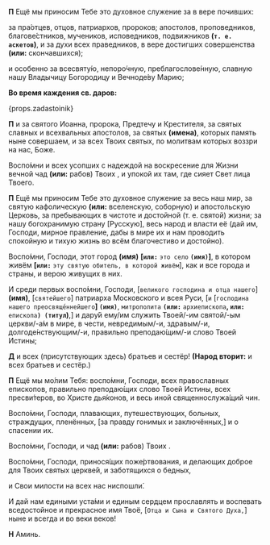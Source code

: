 
**П** Ещё мы приносим Тебе это духовное служение за в вере почивших:

за пра́отцев, отцов, патриархов, пророков; апостолов, проповедников, благове́стников, мучеников, исповедников, подвижников **(`т. е. аскетов`)**, и за духи всех праведников, в вере достигших совершенства **(или:** скончавшихся<R>)</R>;

и особенно за всесвяту́ю, непоро́чную, преблагослове́нную, славную нашу Владычицу Богородицу и Вечноде́ву Марию;

**Во время каждения св. даров:**

{props.zadastoinik}

**П** и за святого Иоанна, пророка, Предтечу и Крестителя, за святых славных и всехвальных апостолов, за святых **(имена)**, которых память ныне совершаем, и за всех Твоих святых, по молитвам которых воззри на нас, Боже.

Воспо́мни и всех усопших с надеждой на воскресение для Жизни вечной чад **(или:** рабов<R>)</R> Твоих <NamesEditorInput type="Об упокоении" />, и упокой их там, где сияет Свет лица Твоего.

**П** Ещё мы приносим Тебе это духовное служение за весь наш мир, за святую кафолическую **(или:** вселенскую, соборную<R>)</R> и апостольскую Церковь, за пребывающих в чистоте и достойной (т. е. святой) жизни; за нашу богохранимую страну <R>[</R>Русскую<R>]</R>, весь народ и власти её (дай им, Господи, мирное правление, дабы в мире их и нам проводить спокойную и тихую жизнь во всём благочестиво и достойно).

Воспо́мни, Господи, этот город **(имя)** **[`или:`** `это село` **`(имя)`]**, в котором живём **[`или:`** `эту святую обитель, в которой живём`<R>]</R>, как и все города и страны, и верою живущих в них.

И среди первых воспо́мни, Господи, <R>[</R>`великого господина и отца нашего`<R>]</R> **(имя)**, <R>[</R>`святейшего`<R>]</R> патриарха Московского и всея Руси, <R>[</R>`и` <R>[</R>`господина нашего преосвяще́ннейшего`**] `(имя)`**, `митрополита` **`(или:`** `архиепископа`**, `или:`** `епископа`**`) (титул`)**,<R>]</R> и дару́й ему/им служить Твоей/-им святой/-ым церкви/-а́м в мире, в чести, невредимым/-и, здравым/-и, долгоде́нствующим/-и, правильно преподаю́щим/-и слово Твоей Истины;

**Д** и всех <R>(</R>присутствующих здесь<R>)</R> братьев и сестёр! **(Народ вторит:** и всех братьев и сестёр.<R>)</R>

**П** Ещё мы мо́лим Тебя: воспо́мни, Господи, всех православных епископов, правильно преподаю́щих слово Твоей Истины, всех пресви́теров, во Христе дья́конов, и весь иной священнослужа́щий чин.

Воспо́мни, Господи, плавающих, путешествующих, больных, страждущих, пленённых, <R>[</R>за правду гонимых и заключённых,<R>]</R> и о спасении их.

Воспо́мни, Господи, и чад **(или:** рабов<R>)</R> Твоих <NamesEditorInput type="О здравии" />.

Воспо́мни, Господи, принося́щих поже́ртвования, и делающих доброе для Твоих святых церкве́й, и заботящихся о бедных,

и Свои милости на всех нас ниспошли́.

И дай нам едиными уста́ми и единым сердцем прославлять и воспевать вседостойное и прекрасное имя Твоё, <R>[</R>`Отца и Сына и Святого Духа,`<R>]</R> ныне и всегда и во веки веков!

**Н** Аминь.
